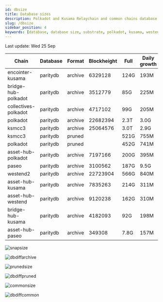 ```yaml
---
id: dbsize
title: Database sizes
description: Polkadot and Kusama Relaychain and common chains database sizes
slug: /dbsize
sidebar_position: 4
keywords: [database, database size, substrate, polkadot, kusama, westend]
---
```



Last update: Wed 25 Sep

| Chain    | Database   | Format | Blockheight | Full         | Daily growth |
| ------------------------| ----------- | -------- | ------- | ---------- | ----- | 
| encointer-kusama | paritydb | archive | 6329128 | 124G | 193M |
| bridge-hub-polkadot | paritydb | archive | 3512779 | 85G | 225M |
| collectives-polkadot | paritydb | archive | 4717102 | 99G | 205M |
| polkadot | paritydb | archive | 22682394 | 2.3T | 3.0G |
| ksmcc3 | paritydb | archive | 25064576 | 3.0T | 2.9G |
| ksmcc3 | paritydb | pruned |  | 521G | 755M |
| polkadot | paritydb | pruned |  | 452G | 741M |
| asset-hub-polkadot | paritydb | archive | 7197166 | 200G | 395M |
| paseo | paritydb | archive | 3100562 | 187G | 9.5G |
| westend2 | paritydb | archive | 22723904 | 566G | 840M |
| asset-hub-kusama | paritydb | archive | 7835263 | 214G | 311M |
| asset-hub-westend | paritydb | archive | 9120238 | 162G | 310M |
| bridge-hub-kusama | paritydb | archive | 4182093 | 92G | 198M |
| asset-hub-paseo | paritydb | archive | 349308 | 7.8G | 157M |

![snapsize](/img/archivesize.png)

![dbdiffarchive](/img/dbdiffrelay.png)

![prunedsize](/img/prunedsize.png)

![dbdiffpruned](/img/dbdiffpruned.png)

![commonsize](/img/commonsize.png)

![dbdiffcommon](/img/dbdiffcommon.png)

